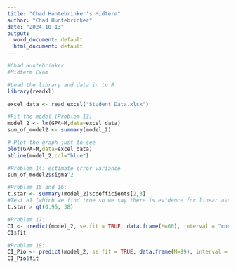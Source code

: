 ```yaml
---
title: "Chad Huntebrinker's Midterm"
author: "Chad Huntebrinker"
date: "2024-10-13"
output:
  word_document: default
  html_document: default
---
```


```r
#Chad Huntebrinker
#Midterm Exam

#Load the library and data in to R
library(readxl)

excel_data <- read_excel("Student_Data.xlsx")

#Fit the model (Problem 13)
model_2 <- lm(GPA~M,data=excel_data)
sum_of_model2 <- summary(model_2)

# Plot the graph just to see
plot(GPA~M,data=excel_data)
abline(model_2,col="blue")

#Problem 14: estimate error variance
sum_of_model2$sigma^2

#Problem 15 and 16:
t.star <- summary(model_2)$coefficients[2,3]
#Test H1 (which we find true so we say there is evidence for linear association)
t.star > qt(0.95, 38)

#Problem 17:
CI <- predict(model_2, se.fit = TRUE, data.frame(M=60), interval = "confidence", level = 0.99)
CI$fit

#Problem 18:
CI_Pio <- predict(model_2, se.fit = TRUE, data.frame(M=99), interval = "confidence", level = 0.99)
CI_Pio$fit
```


